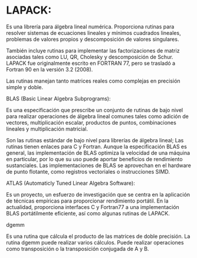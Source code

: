 # LAPACK:

Es una librería para álgebra lineal numérica. Proporciona rutinas para resolver sistemas de ecuaciones lineales y mínimos cuadrados lineales, problemas de valores propios y descomposición de valores singulares. 

También incluye rutinas para implementar las factorizaciones de matriz asociadas tales como LU, QR, Cholesky y descomposición de Schur. LAPACK fue originalmente escrito en FORTRAN 77, pero se trasladó a Fortran 90 en la versión 3.2 (2008). 

Las rutinas manejan tanto matrices reales como complejas en precisión simple y doble.

BLAS (Basic Linear Algebra Subprograms):

Es una especificación que prescribe un conjunto de rutinas de bajo nivel para realizar operaciones de álgebra lineal comunes tales como adición de vectores, multiplicación escalar, productos de puntos, combinaciones lineales y multiplicación matricial. 

Son las rutinas estándar de bajo nivel para librerías de álgebra lineal; Las rutinas tienen enlaces para C y Fortran. Aunque la especificación BLAS es general, las implementación de BLAS optimiza la velocidad de una máquina en particular, por lo que su uso puede aportar beneficios de rendimiento sustanciales. Las implementaciones de BLAS se aprovechan en el hardware de punto flotante, como registros vectoriales o instrucciones SIMD.

ATLAS (Automaticly Tuned Linear Algebra Software):

Es un proyecto, un esfuerzo de investigación que se centra en la aplicación de técnicas empíricas para proporcionar rendimiento portátil. En la actualidad, proporciona interfaces C y Fortran77 a una implementación BLAS portátilmente eficiente, así como algunas rutinas de LAPACK.

dgemm

Es una rutina que cálcula el producto de las matrices de doble precisión. La rutina dgemm puede realizar varios cálculos. Puede realizar operaciones como transposición o la transposición conjugada de A y B.
